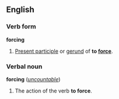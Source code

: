 ==English==
===Verb form===
'''forcing'''

#[[Present participle]] or [[gerund]] of '''to [[force]]'''.

===Verbal noun===
'''forcing''' (''[[uncountable]]'')

#The action of the verb '''to force'''.
<!--are there any specific noun senses?-->